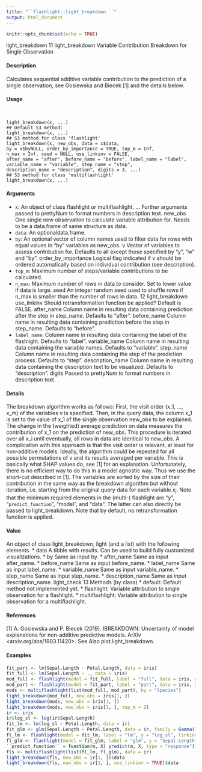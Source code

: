 ```yaml
---
title: "``flashlight::light_breakdown ``"
output: html_document
---
```


```r
knitr::opts_chunk$set(echo = TRUE)
```

light_breakdown 11
light_breakdown Variable Contribution Breakdown for Single Observation

#### Description

Calculates sequential additive variable contribution to the prediction of a single observation, see
Gosiewska and Biecek [1] and the details below.

#### Usage
<pre><code>

light_breakdown(x, ...)
## Default S3 method:
light_breakdown(x, ...)
## S3 method for class 'flashlight'
light_breakdown(x, new_obs, data = x$data,
by = x$byNULL, order_by_importance = TRUE, top_m = Inf,
n_max = Inf, seed = NULL, use_linkinv = FALSE,
after_name = "after", before_name = "before", label_name = "label",
variable_name = "variable", step_name = "step",
description_name = "description", digits = 3, ...)
## S3 method for class 'multiflashlight'
light_breakdown(x, ...)
</code></pre>

#### Arguments
* ``x``: An object of class flashlight or multiflashlight.
... Further arguments passed to prettyNum to format numbers in description text.
new_obs One single new observation to calculate variable attribution for. Needs to be a data.frame of same structure as data.
* ``data``: An optionaldata.frame.
* ``by``: An optional vector of column names used to filter data for rows with equal values in "by" variables as new_obs.
v Vector of variables to assess contribution for. Defaults to all except those specified
by "y", "w" and "by".
order_by_importance
Logical flag indicated if v should be ordered automatically based on individual contribution (see description).
* ``top_m``:  Maximum number of steps/variable contributions to be calculated.
* ``n_max``:  Maximum number of rows in data to consider. Set to lower value if data is
large.
seed An integer random seed used to shuffle rows if n_max is smaller than the number
of rows in data.
12 light_breakdown
use_linkinv Should retransformation function be applied? Default is FALSE.
after_name Column name in resulting data containing prediction after the step in step_name.
Defaults to "after".
before_name Column name in resulting data containing prediction before the step in step_name.
Defaults to "before".
* ``label_name``: Column name in resulting data containing the label of the flashlight. Defaults
to "label".
variable_name Column name in resulting data containing the variable names. Defaults to "variable".
step_name Column name in resulting data containing the step of the prediction process.
Defaults to "step".
description_name
Column name in resulting data containing the description text to be visualized.
Defaults to "description".
digits Passed to prettyNum to format numbers in description text.

#### Details

The breakdown algorithm works as follows: First, the visit order (x_1, ..., x_m) of the variables
v is specified. Then, in the query data, the column x_1 is set to the value of x_1 of the single
observation new_obs to be explained. The change in the (weighted) average prediction on data measures the contribution of x_1 on the prediction of new_obs. This procedure is iterated over all x_i until eventually, all rows in data are identical to new_obs. A complication with this approach
is that the visit order is relevant, at least for non-additive models. Ideally, the algorithm could be
repeated for all possible permutations of v and its results averaged per variable. This is basically what SHAP values do, see [1] for an explanation. Unfortunately, there is no efficient way to do this in a model agnostic way. Thus we use the short-cut described in [1]. The variables are sorted
by the size of their contribution in the same way as the breakdown algorithm but without iteration, i.e. starting from the original query data for each variable $x_i$. Note that the minimum required elements in the (multi-) flashlight are "y", "``predict_function``", "model", and "data". The latter can
also directly be passed to light_breakdown. Note that by default, no retransformation function is
applied.

#### Value

An object of class light_breakdown, light (and a list) with the following elements.
*  data A tibble with results. Can be used to build fully customized visualizations.
*  by Same as input by.
*  after_name Same as input after_name.
*  before_name Same as input before_name.
*  label_name Same as input label_name.
*  variable_name Same as input variable_name.
*  step_name Same as input step_name.
*  description_name Same as input description_name.
light_check 13
Methods (by class)
*  default: Default method not implemented yet.
*  flashlight: Variable attribution to single observation for a flashlight.
*  multiflashlight: Variable attribution to single observation for a multiflashlight.

#### References

[1] A. Gosiewska and P. Biecek (2019). IBREAKDOWN: Uncertainty of model explanations for
non-additive predictive models. ArXiv <arxiv.org/abs/1903.11420>.
See Also
plot.light_breakdown.

#### Examples
```r

fit_part <- lm(Sepal.Length ~ Petal.Length, data = iris)
fit_full <- lm(Sepal.Length ~ ., data = iris)
mod_full <- flashlight(model = fit_full, label = "full", data = iris, y = "Sepal.Length")
mod_part <- flashlight(model = fit_part, label = "part", data = iris, y = "Sepal.Length")
mods <- multiflashlight(list(mod_full, mod_part), by = "Species")
light_breakdown(mod_full, new_obs = iris[1, ])
light_breakdown(mods, new_obs = iris[1, ])
light_breakdown(mods, new_obs = iris[1, ], top_m = 2)
ir <- iris
ir$log_sl <- log(ir$Sepal.Length)
fit_lm <- lm(log_sl ~ Petal.Length, data = ir)
fit_glm <- glm(Sepal.Length ~ Petal.Length, data = ir, family = Gamma(link = log))
fl_lm <- flashlight(model = fit_lm, label = "lm", y = "log_sl", linkinv = exp)
fl_glm <- flashlight(model = fit_glm, label = "glm", y = "Sepal.Length",
``predict_function`` = function(m, X) predict(m, X, type = "response"))
fls <- multiflashlight(list(fl_lm, fl_glm), data = ir)
light_breakdown(fls, new_obs = ir[1, ])$data
light_breakdown(fls, new_obs = ir[1, ], use_linkinv = TRUE)$data
```

